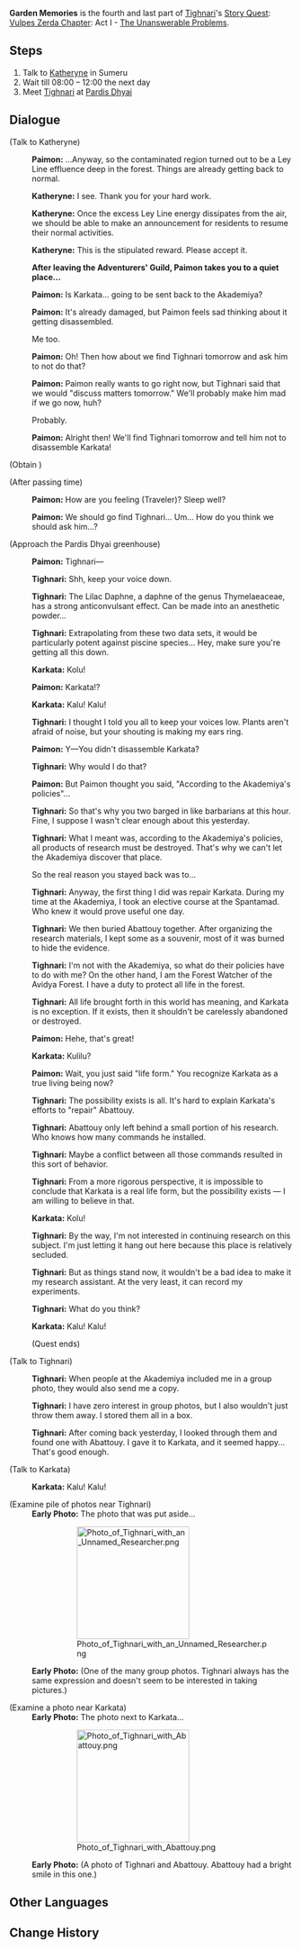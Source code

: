 {{Quest Infobox
|id            = 13003
|image         = Story Quest Garden Memories.png
|type          = Story
|chapter       = Vulpes Zerda Chapter
|character     = Tighnari
|act           = The Unanswerable Problems
|actNum        = I
|part          = 4
|summary       = <!-- editor written summary. quest description goes to dialogue -->
|requirement   = 
|characters    = Karkata; Katheryne (Sumeru); Paimon; Tighnari; Traveler
|startLocation = [[Treasures Street]], [[Sumeru]]
|region        = Sumeru
|area          = Avidya Forest
|subarea       = Sumeru City
|prev          = Heart of the Machine
|exp           = 225
|mora          = 13,925
|primogems     = 60
|other         = {{Card|Guide to Admonition|5}}{{Card|Adventurer's Experience|6}}{{Card|Mystic Enhancement Ore|3}}
|voiced        = yes
}}
'''Garden Memories''' is the fourth and last part of [[Tighnari]]'s [[Story Quest]]: [[Vulpes Zerda Chapter]]: Act I - [[The Unanswerable Problems]].

==Steps==
# Talk to [[Katheryne]] in Sumeru
# Wait till 08:00 – 12:00 the next day
# Meet [[Tighnari]] at [[Pardis Dhyai]]

==Dialogue==
{{Quest Description|You have an appointment with Tighnari tomorrow morning. Best to go tell Katheryne about the contaminated area first.}}
{{Dialogue start}}
;(Talk to Katheryne)
:{{A|vo tnllq004 1 paimon 01.ogg}} '''Paimon:''' ...Anyway, so the contaminated region turned out to be a Ley Line effluence deep in the forest. Things are already getting back to normal.
:{{A|vo tnllq004 1 katheryne 01.ogg}} '''Katheryne:''' I see. Thank you for your hard work.
:{{A|vo tnllq004 1 katheryne 02.ogg}} '''Katheryne:''' Once the excess Ley Line energy dissipates from the air, we should be able to make an announcement for residents to resume their normal activities.
:{{A|vo tnllq004 1 katheryne 03.ogg}} '''Katheryne:''' This is the stipulated reward. Please accept it.

:'''After leaving the Adventurers' Guild, Paimon takes you to a quiet place...'''

:{{A|vo tnllq004 1 paimon 02.ogg}} '''Paimon:''' Is Karkata... going to be sent back to the Akademiya?
:{{A|vo tnllq004 1 paimon 03.ogg}} '''Paimon:''' It's already damaged, but Paimon feels sad thinking about it getting disassembled.
:{{DIcon}} Me too.
:{{A|vo tnllq004 1 paimon 04.ogg}} '''Paimon:''' Oh! Then how about we find Tighnari tomorrow and ask him to not do that?
:{{A|vo tnllq004 1 paimon 05.ogg}} '''Paimon:''' Paimon really wants to go right now, but Tighnari said that we would "discuss matters tomorrow." We'll probably make him mad if we go now, huh?
:{{DIcon}} Probably.
:{{A|vo tnllq004 1 paimon 06.ogg}} '''Paimon:''' Alright then! We'll find Tighnari tomorrow and tell him not to disassemble Karkata!
;(Obtain {{Item|Mora|x=30,000}})
{{Dialogue end}}
{{Quest Description|update|You've completed the commission concerning the contamination area, but can't help thinking about Karkata. Go to Pardis Dhyai tomorrow morning and have a look.}}
{{Quest Description|update|Tighnari should be in Pardis Dhyai. Head over and look for him.}}
{{Dialogue start}}
;(After passing time)
:{{A|vo tnllq004 1 paimon 07.ogg}} '''Paimon:''' How are you feeling (Traveler)? Sleep well?
:{{A|vo tnllq004 1 paimon 08.ogg}} '''Paimon:''' We should go find Tighnari... Um... How do you think we should ask him...?

;(Approach the Pardis Dhyai greenhouse)
:{{A|vo tnllq004 3 paimon 01.ogg}} '''Paimon:''' Tighnari&mdash;
:{{A|vo tnllq004 3 tighnari 01.ogg}} '''Tighnari:''' Shh, keep your voice down.
:{{A|vo tnllq004 3 tighnari 02.ogg}} '''Tighnari:''' The Lilac Daphne, a daphne of the genus Thymelaeaceae, has a strong anticonvulsant effect. Can be made into an anesthetic powder...
:{{A|vo tnllq004 3 tighnari 03.ogg}} '''Tighnari:''' Extrapolating from these two data sets, it would be particularly potent against piscine species... Hey, make sure you're getting all this down.
:{{A|vo tnllq001 karkata happy 01.ogg}} '''Karkata:''' Kolu!
:{{A|vo tnllq004 3 paimon 02.ogg}} '''Paimon:''' Karkata!?
:{{A|vo tnllq001 karkata excite 01.ogg}} '''Karkata:''' Kalu! Kalu!
:{{A|vo tnllq004 3 tighnari 04.ogg}} '''Tighnari:''' I thought I told you all to keep your voices low. Plants aren't afraid of noise, but your shouting is making my ears ring.
:{{A|vo tnllq004 3 paimon 03.ogg}} '''Paimon:''' Y&mdash;You didn't disassemble Karkata?
:{{A|vo tnllq004 3 tighnari 05.ogg}} '''Tighnari:''' Why would I do that?
:{{A|vo tnllq004 3 paimon 04.ogg}} '''Paimon:''' But Paimon thought you said, "According to the Akademiya's policies"...
:{{A|vo tnllq004 3 tighnari 06.ogg}} '''Tighnari:''' So that's why you two barged in like barbarians at this hour. Fine, I suppose I wasn't clear enough about this yesterday.
:{{A|vo tnllq004 3 tighnari 07.ogg}} '''Tighnari:''' What I meant was, according to the Akademiya's policies, all products of research must be destroyed. That's why we can't let the Akademiya discover that place.
:{{DIcon}} So the real reason you stayed back was to...
:{{A|vo tnllq004 3 tighnari 08.ogg}} '''Tighnari:''' Anyway, the first thing I did was repair Karkata. During my time at the Akademiya, I took an elective course at the Spantamad. Who knew it would prove useful one day.
:{{A|vo tnllq004 3 tighnari 09.ogg}} '''Tighnari:''' We then buried Abattouy together. After organizing the research materials, I kept some as a souvenir, most of it was burned to hide the evidence.
:{{A|vo tnllq004 3 tighnari 10.ogg}} '''Tighnari:''' I'm not with the Akademiya, so what do their policies have to do with me? On the other hand, I am the Forest Watcher of the Avidya Forest. I have a duty to protect all life in the forest.
:{{A|vo tnllq004 3 tighnari 11.ogg}} '''Tighnari:''' All life brought forth in this world has meaning, and Karkata is no exception. If it exists, then it shouldn't be carelessly abandoned or destroyed.
:{{A|vo tnllq004 3 paimon 05.ogg}} '''Paimon:''' Hehe, that's great!
:{{A|vo tnllq001 karkata doubt 01.ogg}} '''Karkata:''' Kulilu?
:{{A|vo tnllq004 3 paimon 06.ogg}} '''Paimon:''' Wait, you just said "life form." You recognize Karkata as a true living being now?
:{{A|vo tnllq004 3 tighnari 12.ogg}} '''Tighnari:''' The possibility exists is all. It's hard to explain Karkata's efforts to "repair" Abattouy.
:{{A|vo tnllq004 3 tighnari 13.ogg}} '''Tighnari:''' Abattouy only left behind a small portion of his research. Who knows how many commands he installed.
:{{A|vo tnllq004 3 tighnari 14.ogg}} '''Tighnari:''' Maybe a conflict between all those commands resulted in this sort of behavior.
:{{A|vo tnllq004 3 tighnari 15.ogg}} '''Tighnari:''' From a more rigorous perspective, it is impossible to conclude that Karkata is a real life form, but the possibility exists &mdash; I am willing to believe in that.
:{{A|vo tnllq001 karkata happy 01.ogg}} '''Karkata:''' Kolu!
:{{A|vo tnllq004 3 tighnari 16.ogg}} '''Tighnari:''' By the way, I'm not interested in continuing research on this subject. I'm just letting it hang out here because this place is relatively secluded.
:{{A|vo tnllq004 3 tighnari 17.ogg}} '''Tighnari:''' But as things stand now, it wouldn't be a bad idea to make it my research assistant. At the very least, it can record my experiments.
:{{A|vo tnllq004 3 tighnari 18.ogg}} '''Tighnari:''' What do you think?
:{{A|vo tnllq001 karkata excite 01.ogg}} '''Karkata:''' Kalu! Kalu!
:;(Quest ends)

;(Talk to Tighnari)
:{{A|vo dialog tnllq004 tighnari 03.ogg}} '''Tighnari:''' When people at the Akademiya included me in a group photo, they would also send me a copy.
:{{A|vo dialog tnllq004 tighnari 04.ogg}} '''Tighnari:''' I have zero interest in group photos, but I also wouldn't just throw them away. I stored them all in a box.
:{{A|vo dialog tnllq004 tighnari 05.ogg}} '''Tighnari:''' After coming back yesterday, I looked through them and found one with Abattouy. I gave it to Karkata, and it seemed happy... That's good enough.

;(Talk to Karkata)
:{{A|vo tnllq001 karkata excite 01.ogg}} '''Karkata:''' Kalu! Kalu!

;(Examine pile of photos near Tighnari)
:'''Early Photo:''' The photo that was put aside...
::[[File:Photo of Tighnari with an Unnamed Researcher.png|x200px]]
:'''Early Photo:''' (One of the many group photos. Tighnari always has the same expression and doesn't seem to be interested in taking pictures.)

;(Examine a photo near Karkata)
:'''Early Photo:''' The photo next to Karkata...
::[[File:Photo of Tighnari with Abattouy.png|x200px]]
:'''Early Photo:''' (A photo of Tighnari and Abattouy. Abattouy had a bright smile in this one.)
{{Dialogue end}}

==Other Languages==
{{Other Languages
|en      = Garden Memories
|zhs     = 花园回忆
|zhs_rm  = Huāyuán Huíyì
|zht     = 花園回憶
|zht_rm  = Huāyuán Huíyì
|zh_tl   = 
|ja      = 花園の記憶
|ja_rm   = Hanazono no Kioku
|ja_tl   = Flower Garden Memories
|ko      = 화원의 기억
|ko_rm   = Hwawon-ui Gieok
|ko_tl   = Memory of the Flower Garden
|es      = Recuerdos florales
|es_tl   = Floral Memories
|fr      = Souvenirs du jardin
|fr_tl   = Garden Memories
|ru      = Воспоминания в питомнике
|ru_tl   = Reminiscing in the Nursery
|th      = ความทรงจำแห่งสวนบุปผา
|th_rm   = 
|th_tl   = 
|vi      = Hồi Ức Của Vườn Hoa
|vi_tl   = Memories of the Flower Garden
|de      = Erinnerungen im Garten
|de_tl   = Memories in the Garden
|id      = Kenangan Taman Bunga
|id_tl   = Flower Garden Memories
|pt      = Memórias do Jardim
|pt_tl   = Memories of the Garden
|tr      = Bahçe Hatıraları
|tr_tl   = 
|it      = Le memorie del giardino
|it_tl   = 
}}

==Change History==
{{Change History|3.0}}